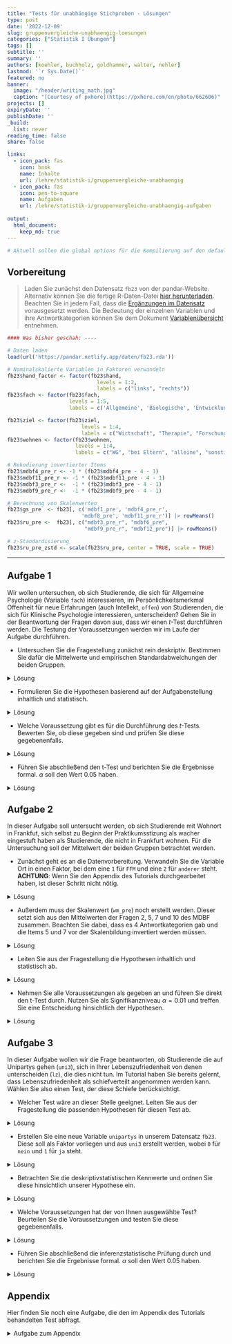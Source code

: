```yaml
---
title: "Tests für unabhängige Stichproben - Lösungen" 
type: post
date: '2022-12-09' 
slug: gruppenvergleiche-unabhaengig-loesungen 
categories: ["Statistik I Übungen"] 
tags: [] 
subtitle: ''
summary: '' 
authors: [koehler, buchholz, goldhammer, walter, nehler] 
lastmod: '`r Sys.Date()`'
featured: no
banner:
  image: "/header/writing_math.jpg"
  caption: "[Courtesy of pxhere](https://pxhere.com/en/photo/662606)"
projects: []
expiryDate: ''
publishDate: ''
_build:
  list: never
reading_time: false
share: false

links:
  - icon_pack: fas
    icon: book
    name: Inhalte
    url: /lehre/statistik-i/gruppenvergleiche-unabhaengig
  - icon_pack: fas
    icon: pen-to-square
    name: Aufgaben
    url: /lehre/statistik-i/gruppenvergleiche-unabhaengig-aufgaben
    
output:
  html_document:
    keep_md: true
---
```



```r
# Aktuell sollen die global options für die Kompilierung auf den default Einstellungen gelassen werden
```

## Vorbereitung

> Laden Sie zunächst den Datensatz `fb23` von der pandar-Website. Alternativ können Sie die fertige R-Daten-Datei [<i class="fas fa-download"></i> hier herunterladen](/daten/fb23.rda). Beachten Sie in jedem Fall, dass die [Ergänzungen im Datensatz](/lehre/statistik-i/gruppenvergleiche-unabhaengig/#prep) vorausgesetzt werden. Die Bedeutung der einzelnen Variablen und ihre Antwortkategorien können Sie dem Dokument [Variablenübersicht](/lehre/statistik-i/variablen.pdf) entnehmen.


```r
#### Was bisher geschah: ----

# Daten laden
load(url('https://pandar.netlify.app/daten/fb23.rda'))

# Nominalskalierte Variablen in Faktoren verwandeln
fb23$hand_factor <- factor(fb23$hand,
                             levels = 1:2,
                             labels = c("links", "rechts"))
fb23$fach <- factor(fb23$fach,
                    levels = 1:5,
                    labels = c('Allgemeine', 'Biologische', 'Entwicklung', 'Klinische', 'Diag./Meth.'))

fb23$ziel <- factor(fb23$ziel,
                        levels = 1:4,
                        labels = c("Wirtschaft", "Therapie", "Forschung", "Andere"))
fb23$wohnen <- factor(fb23$wohnen, 
                      levels = 1:4, 
                      labels = c("WG", "bei Eltern", "alleine", "sonstiges"))

# Rekodierung invertierter Items
fb23$mdbf4_pre_r <- -1 * (fb23$mdbf4_pre - 4 - 1)
fb23$mdbf11_pre_r <- -1 * (fb23$mdbf11_pre - 4 - 1)
fb23$mdbf3_pre_r <-  -1 * (fb23$mdbf3_pre - 4 - 1)
fb23$mdbf9_pre_r <-  -1 * (fb23$mdbf9_pre - 4 - 1)

# Berechnung von Skalenwerten
fb23$gs_pre  <- fb23[, c('mdbf1_pre', 'mdbf4_pre_r', 
                        'mdbf8_pre', 'mdbf11_pre_r')] |> rowMeans()
fb23$ru_pre <-  fb23[, c("mdbf3_pre_r", "mdbf6_pre", 
                         "mdbf9_pre_r", "mdbf12_pre")] |> rowMeans()

# z-Standardisierung
fb23$ru_pre_zstd <- scale(fb23$ru_pre, center = TRUE, scale = TRUE)
```

***

## Aufgabe 1
Wir wollen untersuchen, ob sich Studierende, die sich für Allgemeine Psychologie (Variable `fach`) interessieren, im Persönlichkeitsmerkmal Offenheit für neue Erfahrungen (auch Intellekt, `offen`) von Studierenden, die sich für Klinische Psychologie interessieren, unterscheiden? Gehen Sie in der Beantwortung der Fragen davon aus, dass wir einen $t$-Test durchführen werden. Die Testung der Voraussetzungen werden wir im Laufe der Aufgabe durchführen.

* Untersuchen Sie die Fragestellung zunächst rein deskriptiv. Bestimmen Sie dafür die Mittelwerte und empirischen Standardabweichungen der beiden Gruppen. 

<details><summary>Lösung</summary>

In der Variable `fach` liegen 5 verschiedene Fächer vor. Es interessieren aber nur zwei Ausprägungen davon, weshalb wir ein Subset aus unseren Daten bilden. Dieses legen wir in einem neuen Datensatz ab, den wir `data1` nennen, da er zur ersten Aufgabe gehört. 

```r
table(fb23$fach)
data1 <- fb23[fb23$fach=="Allgemeine"|fb23$fach=="Klinische", ]
```

Damit im neuen Datensatz die alten Levels nicht mehr existieren (und bspw. bei Nutzung von `table()` mit einer Häufigkeit von 0 angezeigt werden), verwenden wir den Befehl `droplevels()`.

```r
table(data1$fach)
data1$fach <- droplevels(data1$fach)
table(data1$fach)
```

Beachten Sie, dass dieses Vorgehen aber keine Personen ausschließt, die das Lieblingsfach nicht angegeben haben. Dies können wir aber durch eine weitere Reduktion des Datensatzes erreichen.

```r
data1 <- data1[!is.na(data1$fach),]

```

**Deskriptivstatistische Beantwortung der Fragestellung: grafisch**

```r
boxplot(data1$offen ~ data1$fach,
        xlab="Interessenfach", ylab="Offenheit für neue Erfahrungen", 
        las=1, cex.lab=1.5, 
        main="Interessenfach und Offenheit")
```

**Deskriptivstatistische Beantwortung der Fragestellung: statistisch**
Die `describeBy()` Funktion aus dem Paket `psych` kann uns helfen, direkt die deskriptiven Maße getrennt für unsere beiden Gruppen zu erstellen.

```r
library(psych)
describeBy(x = data1$offen, group = data1$fach)
```
Allerdings haben wir auch gelernt, dass die Funktion `describeBy()` nur Populationsschätzer für Varianz und Standardabweichung berichtet. Deshalb müssen wir die empirische Schätzung mittels der Korrektur durchführen. Hierfür gibt es natürlich verschiedene Wege. Wir ziehen uns in dem Code alle Offenheits-Werte, die Personen mit den jeweiligen Fächern angegeben haben und legen Sie jeweils in ein Objekt (`offen_A` und `offen_K`) ab. Diese Objekte sind Vektoren und enthalten somit NUR die Offenheits-Werte. Allerdings müssen wir hier fehlende Werte beachten, da es sein könnte, dass eine Person zwar die Frage nach ihrem Lieblingsfach, aber nicht die Frage nach ihrer Offenheit. In dem Beispiel kommt das zwar nicht vor, aber zur Sicherheit haben wir den Code allgemein gültig geschrieben.

```r
offen_A <- data1$offen[(data1$fach=="Allgemeine")]
sigma_A <- sd(offen_A)
n_A <- length(offen_A[!is.na(offen_A)])
sd_A <- sigma_A * sqrt((n_A - 1) / n_A)
sd_A 

offen_K <- data1$offen[(data1$fach=="Klinische")]
sigma_K <- sd(offen_K)
n_K <- length(offen_K[!is.na(offen_K)])
sd_K <- sigma_K * sqrt((n_K-1) / n_K)
sd_K
```

Mittelwert der Allgemeinen Psychologen ($M = `r round(mean(offen_A), 2)`$, $SD = `r round(sd_A, 2)`$ unterscheidet sich deskriptivstatistisch vom Mittelwert der Klinischen ($M = `r round(mean(offen_K), 2)`$, $SD = `r round(sd_K, 2)`$).

</details>

* Formulieren Sie die Hypothesen basierend auf der Aufgabenstellung inhaltlich und statistisch.

<details><summary>Lösung</summary>

**Hypothesen**

* Art des Effekts: Unterschiedshypothese  
* Richtung des Effekts: Ungerichtet $\rightarrow$ ungerichtete Hypothesen  
* Größe des Effekts: Unspezifisch  

Hypothesenpaar (inhaltlich):

* $H_0$: Die Offenheitswerte unterscheiden sich nicht zwischen Studierenden, die als Lieblingsfach klinische, und Studierenden, die als Lieblingsfach allgemeine Psychologie angegeben haben.
* $H_1$: Die Offenheitswerte unterscheiden sich zwischen Studierenden, die als Lieblingsfach klinische, und Studierenden, die als Lieblingsfach allgemeine Psychologie angegeben haben.

Hypothesenpaar (statistisch):  

* $H_0$: $\mu_\text{Allgemeine} =   \mu_\text{Klinische}$
* $H_1$: $\mu_\text{Allgemeine} \ne \mu_\text{Klinische}$

</details>


* Welche Voraussetzung gibt es für die Durchführung des $t$-Tests. Bewerten Sie, ob diese gegeben sind und prüfen Sie diese gegebenenfalls.

<details><summary>Lösung</summary>

Die zusätzlichen Voraussetzungen sind die folgenden:

1.  zwei unabhängige Stichproben $\rightarrow$ ist gegeben
2.  die einzelnen Messwerte innerhalb der Gruppen sind voneinander unabhängig (Messwert einer Vpn hat keinen Einfluss auf den Messwert einer anderen) $\rightarrow$ kann als gegeben angeommen werden
3.  das untersuchte Merkmal ist in den Grundgesamtheiten der beiden Gruppen normalverteilt $\rightarrow$ (ggf.) optische Prüfung
4.  Homoskedastizität: Varianzen der Variablen innerhalb der beiden Populationen sind gleich $\rightarrow$ Levene-Test


**Voraussetzungsprüfung: Normalverteilung**
```r
par(mfrow=c(1,2))
hist(offen_K, xlim=c(0.5,5.5), ylim=c(0,0.5), main="Offenheit\n(Klinische)", xlab="", ylab="", las=1, prob=T)
curve(dnorm(x, mean=mean(offen_K, na.rm=T), sd=sd(offen_K, na.rm=T)), col="red", lwd=2, add=T)
qqnorm(offen_K)
qqline(offen_K, col="red")
```


```r
par(mfrow=c(1,2))
hist(offen_A, xlim=c(0.5,5.5), main="Offenheit\n(Allgemeine)", xlab="", ylab="", las=1, prob=T)
curve(dnorm(x, mean=mean(offen_A, na.rm=T), sd=sd(offen_A, na.rm=T)), col="red", lwd=2, add=T)
qqnorm(offen_A)
qqline(offen_A, col="red")
```

Wir sehen anhand der Abbildungen, dass unsere empirischen Verteilungen nicht den theoretischen Normalverteilungen entsprechen, was vor allem na einem Deckeneffekt liegt (viele Personen haben die maximale Offenheit gewählt). Gleichzeitig wissen wir durch den zentralen Grenzwertsatz, dass die Stichprobenkennwerteverteilung bei großem $N$ bei kleineren Verletzungen der Symmetrie trotzdem der gewünschten Verteilung folgt. Da wir eine große Stichprobe und keine starke Verletzung der Symmetrie vorliegen haben, bleiben wir erstmal bei der Durchführung des $t$-Tests und untersuchen die Varianzhomogenität.

**Voraussetzungsprüfung: Varianzhomogenität**

```r
library(car)
leveneTest(data1$offen ~ data1$fach)
```
```r
levene <- leveneTest(data1$offen ~ data1$fach)
f <- round(levene$`F value`[1], 2)
p <- round(levene$`Pr(>F)`[1], 3)
```

$F$(`r levene$Df[1]`, `r levene$Df[2]`) = `r f`, $p$ = `r p` $\rightarrow$ Das Ergebnis ist nicht signifikant, die $H_0$ wird beibehalten und Varianzhomogenität angenommen.
</details>

* Führen Sie abschließend den t-Test und berichten Sie die Ergebnisse formal. $\alpha$ soll den Wert 0.05 haben.

<details><summary>Lösung</summary>

**Durchführung des _t_-Tests**

```r
t.test(data1$offen ~ data1$fach,           # abhängige Variable ~ unabhängige Variable
       paired = F,                   # Stichproben sind unabhängig 
       alternative = "two.sided",         # zweiseitige Testung
       var.equal = T,                # Varianzhomogenität ist gegeben (-> Levene-Test)
       conf.level = .95)             # alpha = .05 
```

```r
ttest <- t.test(data1$offen ~ data1$fach, paired = F, alternative = "two.sided", var.equal = T, conf.level = .95) 
```

**Formales Berichten des Ergebnisses**

Es wurde untersucht, ob sich Studierende, die sich für Allgemeine Psychologie interessieren, im Persönlichkeitsmerkmal Offenheit für neue Erfahrungen von Studierenden, die sich für Klinische Psychologie interessieren, unterscheiden. Deskriptiv liegt ein solcher Unterschied vor: Die Mittelwerte betragen `r round(mean(offen_A), 2)` (Allgemeine, $SD = `r round(mean(sd_A), 2)`$) und `r round(mean(offen_K), 2)` (Klinische, $SD = `r round(mean(sd_K), 2)`$). Der entsprechende $t$-Test zeigt jedoch ein nicht signifikantes Ergebnis (_t_(_df_ = `r ttest$parameter`, zweis.) = `r round(ttest$statistic, 2)`, $p$ = `r round(ttest$p.value, 3)`). Die Nullhypothese konnte nicht verworfen werden und wird beibehalten. Die Studierenden unterscheiden sich nicht im Persönlichkeitsmerkmal *Offenheit für neue Erfahrungen* unabhängig davon, ob sie sich für Allgemeine Psychologie oder für Klinische Psychologie interessieren.

</details>

## Aufgabe 2

In dieser Aufgabe soll untersucht werden, ob sich Studierende mit Wohnort in Frankfut, sich selbst zu Beginn der Praktikumsstizung als wacher eingestuft haben als Studierende, die nicht in Frankfurt wohnen. Für die Untersuchung soll der Mittelwert der beiden Gruppen betrachtet werden.

* Zunächst geht es an die Datenvorbereitung. Verwandeln Sie die Variable Ort in einen Faktor, bei dem eine `1` für `FFM` und eine `2` für `anderer` steht. **ACHTUNG**: Wenn Sie den Appendix des Tutorials durchgearbeitet haben, ist dieser Schritt nicht nötig.

<details><summary>Lösung</summary>

```r
# Achtung, nur einmal durchführen (ansonsten Datensatz neu einladen und Code erneut durchlaufen lassen!)
fb23$ort <- factor(fb23$ort, levels=c(1,2), labels=c("FFM", "anderer"))
```

</details>

* Außerdem muss der Skalenwert (`wm_pre`) noch erstellt werden. Dieser setzt sich aus den Mittelwerten der Fragen 2, 5, 7 und 10 des MDBF zusammen. Beachten Sie dabei, dass es 4 Antwortkategorien gab und die Items 5 und 7 vor der Skalenbildung invertiert werden müssen.

<details><summary>Lösung</summary>

```r
# Rekodierung invertierter Items
fb23$mdbf5_pre_r <- -1 * (fb23$mdbf5_pre - 4 - 1)
fb23$mdbf7_pre_r <- -1 * (fb23$mdbf7_pre - 4 - 1)

# Berechnung von Skalenwerten
fb23$wm_pre  <- fb23[, c('mdbf1_pre', 'mdbf5_pre_r', 
                        'mdbf7_pre_r', 'mdbf10_pre')] |> rowMeans()
```

</details>

* Leiten Sie aus der Fragestellung die Hypothesen inhaltlich und statistisch ab.

<details><summary>Lösung</summary>

**Hypothesen**

* Art des Effekts: Unterschiedshypothese  
* Richtung des Effekts: Gerichtet $\rightarrow$ gerichtete Hypothesen  
* Größe des Effekts: Unspezifisch  

Hypothesenpaar (inhaltlich):

* $H_0$: Studierende, die in Frankfurt wohnen, schätzen sich selbst zu Beginn des Praktikums weniger oder gleich wach ein als Studierende, die nicht in Frankfurt wohnen.
* $H_1$: Studierende, die in Frankfurt wohnen, schätzen sich selbst zu Beginn des Praktikums wacher ein als Studierende, die nicht in Frankfurt wohnen.

Hypothesenpaar (statistisch):  

* $H_0$: $\mu_\text{FFM} \leq   \mu_\text{andere}$
* $H_1$: $\mu_\text{FFM} > \mu_\text{andere}$

</details>

* Nehmen Sie alle Voraussetzungen als gegeben an und führen Sie direkt den t-Test durch. Nutzen Sie als Signifikanzniveau $\alpha = 0.01$ und treffen Sie eine Entscheidung hinsichtlich der Hypothesen.

<details><summary>Lösung</summary>


```r
t.test(fb23$wm_pre ~ fb23$ort,           # abhängige Variable ~ unabhängige Variable
       paired = F,                   # Stichproben sind unabhängig 
       alternative = "greater",         # einseitige Testung
       var.equal = T,                # Varianzhomogenität ist gegeben (-> Levene-Test)
       conf.level = .99)             # alpha = .05 
```

In der inferenzstatistischen Testung zeigt sich kein signifikanter Unterschied. Wir würden also die $H_0$ beibehalten, auch wenn der Mittelwert der Gruppe FFM deskriptiv ein wenig größer ist.

</details>



## Aufgabe 3

In dieser Aufgabe wollen wir die Frage beantworten, ob Studierende die auf Unipartys gehen (`uni3`), sich in Ihrer Lebenszufriedenheit von denen unterscheiden (`lz`), die dies nicht tun. Im Tutorial haben Sie bereits gelernt, dass Lebenszufriedenheit als schiefverteilt angenommen werden kann. Wählen Sie also einen Test, der diese Schiefe berücksichtigt.

* Welcher Test wäre an dieser Stelle geeignet. Leiten Sie aus der Fragestellung die passenden Hypothesen für diesen Test ab.

<details><summary>Lösung</summary>

**Hypothesen**

* Art des Effekts: Unterschiedshypothese  
* Richtung des Effekts: Ungerichtet $\rightarrow$ ungerichtete Hypothesen  
* Größe des Effekts: Unspezifisch  

Hypothesenpaar (inhaltlich):

* $H_0$: Studierende, die Unipartys besuchen, erreichen im Mittel gleiche Werte der Lebenszufriedenheit wie Studierende, die diese Partys nicht besuchen.
* $H_1$: Studierende, die Unipartys besuchen, erreichen im Mittel unterschiedliche Werte der Lebenszufriedenheit als Studierende, die diese Partys nicht besuchen.

Hypothesenpaar (statistisch):  

* $H_0$: $\eta_\text{Unipartys} \neq \eta_\text{keine Unipartys}$  
* $H_1$: $\eta_\text{Unipartys} =   \eta_\text{keine Unipartys}$

</details>

* Erstellen Sie eine neue Variable `unipartys` in unserem Datensatz `fb23`. Diese soll als Faktor vorliegen und aus `uni3` erstellt werden, wobei `0` für `nein` und `1` für `ja` steht.

<details><summary>Lösung</summary>
```r
# Nominalskalierte Variablen in Faktoren verwandeln
fb23$unipartys <- factor(fb23$uni3,
                             levels = 0:1,
                             labels = c("nein", "ja"))
```


</details>


* Betrachten Sie die deskriptivstatistischen Kennwerte und ordnen Sie diese hinsichtlich unserer Hypothese ein.

<details><summary>Lösung</summary>

**Deskriptivstatistische Beantwortung der Fragestellung: grafisch**

```r
boxplot(fb23$lz ~ fb23$unipartys,
        ylab="Lebenszufriedenheit", 
        las=1, cex.lab=1.5, 
        main="Unipartys und Lebenszufriedenheit")
```

**Deskriptivstatistische Beantwortung der Fragestellung: statistisch**

```r
describeBy(fb23$lz, fb23$unipartys)
```

```r
deskr <- describeBy(fb23$lz, fb23$unipartys)
party <- summary(fb23[which(fb23$unipartys=="ja"), "lz"])
noparty <- summary(fb23[which(fb23$unipartys=="nein"), "lz"])
```

Rein deskriptiv unterscheiden sich die beiden Gruppen in ihrer mittleren Lebenszufriedenheit

</details>

* Welche Voraussetzungen hat der von Ihnen ausgewählte Test? Beurteilen Sie die Voraussetzungen und testen Sie diese gegebenenfalls.

<details><summary>Lösung</summary>

1.  zwei unabhängige Stichproben $\rightarrow$ ok
2.  die einzelnen Messwerte sind innerhalb der beiden Gruppen voneinander unabhängig (Messwert einer Vpn hat keinen Einfluss auf den Messwert einer anderen) $\rightarrow$ ok
3.  das untersuchte Merkmal ist stetig (mindestens singulär-ordinal skaliert) $\rightarrow$ Fragebogenscore mit begrenzter Anzahl, aber wir nehmen diese als nahe genug an $\infty$ an
4.  das Merkmal folgt in beiden Gruppen der gleichen Verteilung

**Voraussetzungsprüfung: gleiche Verteilung**

```r
par(mfrow=c(1,2))
lz_party <- fb23[which(fb23$unipartys=="ja"), "lz"]
hist(lz_party, xlim=c(1,9), ylim=c(0,0.5), main="Lebenzufriedenheit\n(Unipartys)", xlab="", ylab="", las=1, prob=T)
curve(dnorm(x, mean=mean(lz_party, na.rm=T), sd=sd(lz_party, na.rm=T)), col="red", lwd=2, add=T)
qqnorm(lz_party)
qqline(lz_party, col="red")
```


```r
par(mfrow=c(1,2))
lz_noparty <- fb23[which(fb23$unipartys=="nein"), "lz"]
hist(lz_noparty, xlim=c(1,9), main="Lebenszufriedenheit\n(Keine Unipartys)", xlab="", ylab="", las=1, prob=T)
curve(dnorm(x, mean=mean(lz_noparty, na.rm=T), sd=sd(lz_noparty, na.rm=T)), col="red", lwd=2, add=T)
qqnorm(lz_noparty)
qqline(lz_noparty, col="red")
```

```r
leveneTest(fb23$lz ~ fb23$unipartys)
``` 


</details>

* Führen Sie abschließend die inferenzstatistische Prüfung durch und berichten Sie die Ergebnisse formal. $\alpha$ soll den Wert 0.05 haben.

<details><summary>Lösung</summary>

**Durchführung des Wilcoxon-Tests**

```r
wilcox.test(fb23$lz ~ fb23$unipartys, # abhängige Variable ~ unabhängige Variable
       paired = F,                   # Stichproben sind unabhängig 
       alternative = "two.sided",      # zweiseitige Testung 
       conf.level = .95)             # alpha = .05 
```

```r
wilcox <- wilcox.test(fb23$lz ~ fb23$unipartys, paired = F, alternative = "two.sided",  conf.level = .95)
```

**Formales Berichten des Ergebnisses** 

Es wurde untersucht, ob Studierende, die auf Unipartys gehen, sich in der Lebenszufriedenheit von denen unterscheiden, die das nicht tun. Deskriptiv  zeigt sich, dass die Uniparty-Gänger:innen zufriedener sind ($Mdn = `r round(deskr$ja$median, 1)`$) als die, die das nicht tun ($Mdn = `r round(deskr$nein$median, 1)`$). entsprechende Wilcoxon-Test zeigt ein signifikantes Ergebnis ($W = `r round(wilcox$statistic, 1)`$, $p = `r round(wilcox$p.value, 3)`$). Die Nullhypothese wird daher verworfen. Studierende, die auf Unipartys gehen, unterscheiden sich im Mittel in ihrer Lebenszufriedenheit von denen, die dies nicht tun.


</details>



## Appendix

Hier finden Sie noch eine Aufgabe, die den im Appendix des Tutorials behandelten Test abfragt.

<details><summary> Aufgabe zum Appendix </summary>

Ist die Wahrscheinlichkeit dafür, neben dem Studium einen Job (`job`) zu haben, die gleiche für Erstsemesterstudierende der Psychologie die in einer Wohngemeinschaft wohnen wie für Studierenden die bei ihren Eltern wohnen (`wohnen`)? Führen Sie die Testung mit $\alpha = 0.05$ durch.

<details><summary>Lösung</summary>

Beide Variablen sind nominalskaliert $\rightarrow \chi^2$-Test

**Vorbereitung der Daten**

Die Variable `job` wurde schon im Appendix des Tutorials erstellt. Trotzdem hier nochmal zur Sicherheit, damit das Dokument der Lösungen in sich stimmig ist. Wenn Sie diesen Befehl schon ausgeführt haben, sollten Sie ihn aber nicht nochmal ausführen. Sonst müssen Sie den Datensatz neu laden und bis zu diesem Zeitpunkt wieder ausführen.

```r
fb23$job <- factor(fb23$job, levels=c(1,2), labels=c("nein", "ja"))
``` 

Weiterhin gibt es bei der Variable `wohnen` mehr als die beiden Ausprägungen, die wir vergleichen wollen. Also reduzieren wir den Datensatz und legen den neuen Datensatz unter dem Namen `data4` für die dritte Aufgabe ab.

```r
data4 <- fb23[(which(fb23$wohnen=="WG"|fb23$wohnen=="bei Eltern")),] # Neuer Datensatz der nur Personen beinhaltet, die entweder bei den Eltern oder in einer WG wohnen
levels(data4$wohnen)
data4$wohnen <- droplevels(data4$wohnen) 
# Levels "alleine" und "sonstiges" wurden eliminiert
levels(data4$wohnen)
``` 

**Voraussetzungen**  

1. Die einzelnen Beobachtungen sind voneinander unabhängig $\rightarrow$ ok
2. Jede Person lässt sich eindeutig einer Kategorie bzw. Merkmalskombination zuordnen $\rightarrow$ ok
3. Zellbesetzung für alle $n_{ij}$ > 5 $\rightarrow$ Prüfung anhand von Häufigkeitstabelle 

```r
tab <- table(data4$wohnen, data4$job)
tab
```

$\rightarrow n_{ij}$ > 5 in allen Zellen gegeben

**Hypothesen**

* Art des Effekts: Zusammenhangshypothese
* Richtung des Effekts: Ungerichtet
* Größe des Effekts: Unspezifisch

Hyothesenpaar (inhaltlich):  

* $H_0$: Studierende die in einer WG wohnen und Studierende die bei ihren Eltern wohnen haben mit gleicher Wahrscheinlichkeit einen Job bzw. keinen Job.  
* $H_1$: Studierende die in einer WG wohnen und Studierende die bei ihren Eltern wohnen unterscheiden sich in der Wahrscheinlichkeit einen Job bzw. keinen Job neben dem Studium zu haben.  

Hypothesenpaar (statistisch):  

* $H_0$: $\pi_{ij} =    \pi_{i\bullet} \cdot \pi_{\bullet j}$  
* $H_1$: $\pi_{ij} \neq \pi_{i\bullet} \cdot \pi_{\bullet j}$ 

**Durchführung des $\chi^2$-Test in R**

```r
chisq.test(tab, correct=FALSE)
```

```r
chi2 <- chisq.test(tab, correct=FALSE)

```

$\chi^2$ = `r round(chi2$statistic, 3)`, df = `r chi2$parameter`, p = `r round(chi2$p.value, 3)` $\rightarrow H_0$

**Effektstärke Phi ($\phi$)**

```r
library(psych)
phi(tab)
```

**Ergebnisinterpretation**

Es wurde untersucht, ob sich Studierende die in einer WG wohnen und Studierende die bei ihren Eltern wohnen darin unterscheiden, ob sie einen Job haben oder nicht (Job vs. kein Job). Zur Beantwortung der Fragestellung wurde ein Vierfelder-Chi-Quadrat-Test für unabhängige Stichproben berechnet. Der Zusammenhang zwischen Wohnsituation und Berufstätigkeit ist nicht signifikant ($\chi^2$(`r chi2$parameter`) = `r round(chi2$statistic, 3)`, _p_ = `r round(chi2$p.value, 3)`), somit wird die Nullhypothese beibehalten. Der Effekt ist von vernachlässigbarer Stärke ($\phi$ = `r phi(tab)`). Studierende die in einer WG wohnen und Studierende die bei ihren Eltern wohnen haben also mit gleicher Wahrscheinlichkeit einen Job bzw. keinen Job. 
</details>
</details>
